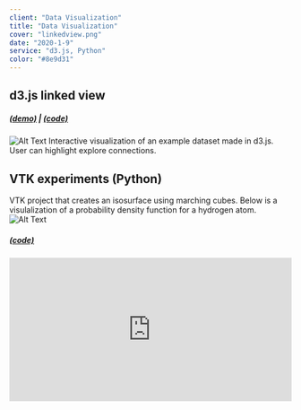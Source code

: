 ```yaml
---
client: "Data Visualization"
title: "Data Visualization"
cover: "linkedview.png"
date: "2020-1-9"
service: "d3.js, Python"
color: "#8e9d31"
---
```



## d3.js linked view
##### [(demo)](https://sambeebe.github.io/d3-linked-view/) | [(code)](https://github.com/sambeebe/d3-linked-view/)
![Alt Text](linkedview2.png "Image Title")
Interactive visualization of an example dataset made in d3.js. User can highlight explore connections.




## VTK experiments (Python)
VTK project that creates an isosurface using marching cubes.
Below is a visulalization of a probability density function for a hydrogen atom.
![Alt Text](iso.png "isosurface")
##### [(code)](http://github.com/sambeebe/isosurface-and-volume-rendering "Example")
<div style="width: 100%; height: 0px; position: relative; padding-bottom: 50.805%;"><iframe src="https://streamable.com/s/vfyjq/nczo" frameborder="0" width="100%" height="100%" allowfullscreen style="width: 100%; height: 100%; position: absolute;"></iframe></div>
